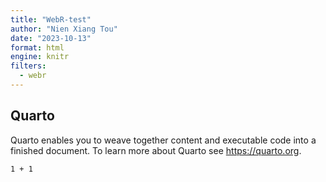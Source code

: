 ```yaml
---
title: "WebR-test"
author: "Nien Xiang Tou"
date: "2023-10-13"
format: html
engine: knitr
filters: 
  - webr
---
```


## Quarto

Quarto enables you to weave together content and executable code into a finished document. To learn more about Quarto see <https://quarto.org>.

```webr-r
1 + 1
```
